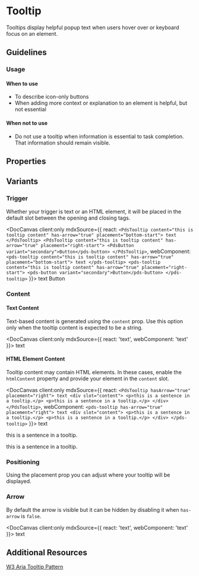 
# Tooltip

Tooltips display helpful popup text when users hover over or keyboard focus on an element.

## Guidelines
### Usage
#### When to use
- To describe icon-only buttons
- When adding more context or explanation to an element is helpful, but not essential

#### When not to use
- Do not use a tooltip when information is essential to task completion.
That information should remain visible.

## Properties

<DocArgsTable componentName="pds-tooltip" />

## Variants
### Trigger
Whether your trigger is text or an HTML element, it will be placed in the default slot between the opening and closing tags.

<DocCanvas client:only
  mdxSource={{
    react: `
      <PdsTooltip content="this is tooltip content" has-arrow="true" placement="bottom-start">
        text
      </PdsTooltip>
      <PdsTooltip content="this is tooltip content" has-arrow="true" placement="right-start">
        <PdsButton variant="secondary">Button</pds-button>
      </PdsTooltip>
    `,
    webComponent: `
      <pds-tooltip content="this is tooltip content" has-arrow="true" placement="bottom-start">
        text
      </pds-tooltip>
      <pds-tooltip content="this is tooltip content" has-arrow="true" placement="right-start">
        <pds-button variant="secondary">Button</pds-button>
      </pds-tooltip>
    `
}}>
  <pds-tooltip content="this is tooltip content" has-arrow="true" placement="bottom-start">
    text
  </pds-tooltip>
  <pds-tooltip content="this is tooltip content" has-arrow="true" placement="right-start">
    <pds-button variant="secondary">Button</pds-button>
  </pds-tooltip>
</DocCanvas>

### Content
#### Text Content
Text-based content is generated using the `content` prop. Use this option only when the
tooltip content is expected to be a string.

<DocCanvas client:only
  mdxSource={{
    react: '<PdsTooltip content="this is tooltip content" hasArrow="true" placement="right">text</PdsTooltip>',
    webComponent: '<pds-tooltip content="this is tooltip content" has-arrow="true" placement="right">text</pds-tooltip>'
  }}>
  <pds-tooltip content="this is tooltip content" has-arrow="true" placement="right">text</pds-tooltip>
</DocCanvas>

#### HTML Element Content
Tooltip content may contain HTML elements. In these cases,
enable the `htmlContent` property and provide your element in the `content` slot.

<DocCanvas client:only
  mdxSource={{
    react: `
      <PdsTooltip hasArrow="true" placement="right">
        text
        <div slot="content">
          <p>this is a sentence in a tooltip.</p>
          <p>this is a sentence in a tooltip.</p>
        </div>
      </PdsTooltip>
    `,
    webComponent: `
      <pds-tooltip has-arrow="true" placement="right">
        text
        <div slot="content">
          <p>this is a sentence in a tooltip.</p>
          <p>this is a sentence in a tooltip.</p>
        </div>
      </pds-tooltip>
    `
}}>
  <pds-tooltip has-arrow="true" placement="right">
    text
    <div slot="content">
      <p>this is a sentence in a tooltip.</p>
      <p>this is a sentence in a tooltip.</p>
    </div>
  </pds-tooltip>
</DocCanvas>

### Positioning
Using the placement prop you can adjust where your tooltip will be displayed.


### Arrow
By default the arrow is visible but it can be hidden by disabling it when `has-arrow` is `false`.

<DocCanvas client:only
  mdxSource={{
    react: '<PdsTooltip content="this is tooltip content" has-arrow="false" placement="right">text</PdsTooltip>',
    webComponent: '<pds-tooltip content="this is tooltip content" has-arrow="false" placement="right">text</pds-tooltip>'
}}>
  <pds-tooltip content="this is tooltip content" has-arrow="false" placement="right">text</pds-tooltip>
</DocCanvas>

## Additional Resources

[W3 Aria Tooltip Pattern](https://www.w3.org/WAI/ARIA/apg/patterns/tooltip/)
